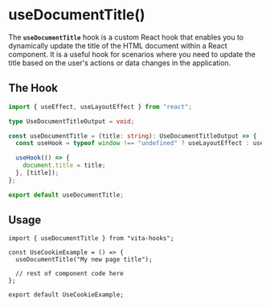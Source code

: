 
<Meta title="hooks/useDocumentTitle" />

# useDocumentTitle()

The **`useDocumentTitle`** hook is a custom React hook that enables you to dynamically update the title of the HTML document within a React component. It is a useful hook for scenarios where you need to update the title based on the user's actions or data changes in the application.

## The Hook

```ts
import { useEffect, useLayoutEffect } from "react";

type UseDocumentTitleOutput = void;

const useDocumentTitle = (title: string): UseDocumentTitleOutput => {
  const useHook = typeof window !== "undefined" ? useLayoutEffect : useEffect;

  useHook(() => {
    document.title = title;
  }, [title]);
};

export default useDocumentTitle;
```

## Usage

```tsx
import { useDocumentTitle } from "vita-hooks";

const UseCookieExample = () => {
  useDocumentTitle("My new page title");

  // rest of component code here
};

export default UseCookieExample;
```
